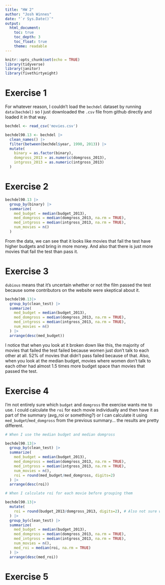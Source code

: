 ```yaml
---
title: "HW 2"
author: "Josh Winnes"
date: "`r Sys.Date()`"
output: 
  html_document:
    toc: true
    toc_depth: 3
    toc_float: true
    theme: readable
---
```


```r
knitr::opts_chunk$set(echo = TRUE)
library(tidyverse)
library(janitor)
library(fivethirtyeight)
```

# Exercise 1

For whatever reason, I couldn't load the `bechdel` dataset by running `data(bechdel)` so I just downloaded the `.csv` file from github directly and loaded it in that way.

```r
bechdel <- read_csv('movies.csv')

bechdel90.13 <- bechdel |>
  clean_names() |>
  filter(between(bechdel$year, 1990, 2013)) |>
  mutate(
    binary = as.factor(binary),
    domgross_2013 = as.numeric(domgross_2013),
    intgross_2013 = as.numeric(intgross_2013)
  )
```

# Exercise 2

```r
bechdel90.13 |>
  group_by(binary) |>
  summarize(
    med_budget = median(budget_2013),
    med_domgross = median(domgross_2013, na.rm = TRUE),
    med_intgross = median(intgross_2013, na.rm = TRUE),
    num_movies = n()
  )
```

From the data, we can see that it looks like movies that fail the test have higher budgets and bring in more money. And also that there is just more movies that fail the test than pass it.

# Exercise 3

`dubious` means that it's uncertain whether or not the film passed the test because some contributors on the website were skeptical about it.

```r
bechdel90.13|>
  group_by(clean_test) |>
  summarize(
    med_budget = median(budget_2013),
    med_domgross = median(domgross_2013, na.rm = TRUE),
    med_intgross = median(intgross_2013, na.rm = TRUE),
    num_movies = n()
  ) |>
  arrange(desc(med_budget))
```

I notice that when you look at it broken down like this, the majority of movies that failed the test failed because women just don't talk to each other at all. 52% of movies that didn't pass failed because of that. Also, when you look at the median budget, movies where women don't talk to each other had almost 1.5 times more budget space than movies that passed the test.

# Exercise 4

I'm not entirely sure which `budget` and `domgross` the exercise wants me to use. I could calculate the `roi` for each movie individually and then have it as part of the summary (avg_roi or something?) or I can calculate it using `med_budget`/`med_domgross` from the previous summary... the results are pretty different.

```r
# When I use the median budget and median domgross

bechdel90.13|>
  group_by(clean_test) |>
  summarize(
    med_budget = median(budget_2013),
    med_domgross = median(domgross_2013, na.rm = TRUE),
    med_intgross = median(intgross_2013, na.rm = TRUE),
    num_movies = n(),
    roi = round(med_budget/med_domgross, digits=2)
  ) |>
  arrange(desc(roi))
```

```r
# When I calculate roi for each movie before grouping them

bechdel90.13|>
  mutate(
    roi = round(budget_2013/domgross_2013, digits=2), # Also not sure why this isn't rounding to 2 digits...
  ) |>
  group_by(clean_test) |>
  summarize(
    med_budget = median(budget_2013),
    med_domgross = median(domgross_2013, na.rm = TRUE),
    med_intgross = median(intgross_2013, na.rm = TRUE),
    num_movies = n(),
    med_roi = median(roi, na.rm = TRUE)
  ) |>
  arrange(desc(med_roi))
```

# Exercise 5

